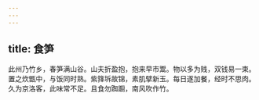 ```yaml
---
---
---
```

title: 食笋
---



此州乃竹乡，春笋满山谷。山夫折盈抱，抱来早市鬻。物以多为贱，双钱易一束。置之炊甑中，与饭同时熟。紫箨坼故锦，素肌擘新玉。每日遂加餐，经时不思肉。久为京洛客，此味常不足。且食勿踟蹰，南风吹作竹。